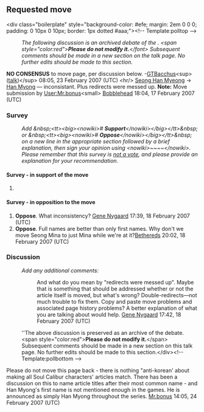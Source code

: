 <article id="4915519" title=Talk:Seong Han Myeong>
	<talkpage id="4915519" title="Talk:Seong Han Myeong">
== Requested move ==
&lt;div class=&quot;boilerplate&quot; style=&quot;background-color: #efe; margin: 2em 0 0 0; padding: 0 10px 0 10px; border: 1px dotted #aaa;&quot;&gt;&lt;!-- Template:polltop --&gt;
:''The following discussion is an archived debate of the {{{type|proposal}}}. &lt;span style=&quot;color:red&quot;&gt;'''Please do not modify it.'''&lt;/font&gt; Subsequent comments should be made in a new section on the talk page. No further edits should be made to this section. ''

{{{result|The result of the debate was}}} '''NO CONSENSUS''' to move page, per discussion below. -[[User:GTBacchus|GTBacchus]]&lt;sup&gt;([[User talk:GTBacchus|talk]])&lt;/sup&gt; 08:05, 23 February 2007 (UTC)
&lt;hr/&gt;
[[Seong Han Myeong]] → [[Han Myong]] — inconsistant. Plus redirects were messed up. '''Note:''' Move submission by [[User:Mr.bonus]]&lt;small&gt; [[User:Bobblehead|Bobblehead]] 18:04, 17 February 2007 (UTC)

===Survey===
:''Add &amp;nbsp;&lt;tt&gt;&lt;big&gt;&lt;nowiki&gt;# '''Support'''&lt;/nowiki&gt;&lt;/big&gt;&lt;/tt&gt;&amp;nbsp; or &amp;nbsp;&lt;tt&gt;&lt;big&gt;&lt;nowiki&gt;# '''Oppose'''&lt;/nowiki&gt;&lt;/big&gt;&lt;/tt&gt;&amp;nbsp; on a new line in the appropriate section followed by a brief explanation, then sign your opinion using &lt;nowiki&gt;~~~~&lt;/nowiki&gt;.  Please remember that this survey is [[Wikipedia:Polling is not a substitute for discussion|not a vote]], and please provide an explanation for your recommendation.''

====Survey - in support of the move====
#

====Survey - in opposition to the move====
#'''Oppose'''.  What inconsistency?  [[User:Gene Nygaard|Gene Nygaard]] 17:39, 18 February 2007 (UTC)
#'''Oppose'''.  Full names are better than only first names.  Why don't we move Seong Mina to just Mina while we're at it?[[User:Bethereds|Bethereds]] 20:02, 18 February 2007 (UTC)

===Discussion===
:''Add any additional comments:''

::And what do you mean by &quot;redirects were messed up&quot;.  Maybe that is something that should be addressed whether or not the article itself is moved, but what's wrong?  Double-redirects—not much trouble to fix them.  Copy and paste move problems and associated page history problems?  A better explanation of what you are talking about would help.  [[User:Gene Nygaard|Gene Nygaard]] 17:42, 18 February 2007 (UTC)
:''The above discussion is preserved as an archive of the debate.  &lt;span style=&quot;color:red&quot;&gt;'''Please do not modify it.'''&lt;/span&gt; Subsequent comments should be made in a new section on this talk page. No further edits should be made to this section.&lt;/div&gt;&lt;!-- Template:pollbottom --&gt;

Please do not move this page back - there is nothing &quot;anti-korean' about making all Soul Calibur characters' articles match. There has been a discussion on this to name article titles after their most common name - and Han Myong's first name is not mentioned enough in the games. He is announced as simply Han Myong throughout the series. [[User:Mr.bonus|Mr.bonus]] 14:05, 24 February 2007 (UTC)
	</talkpage>
</article>